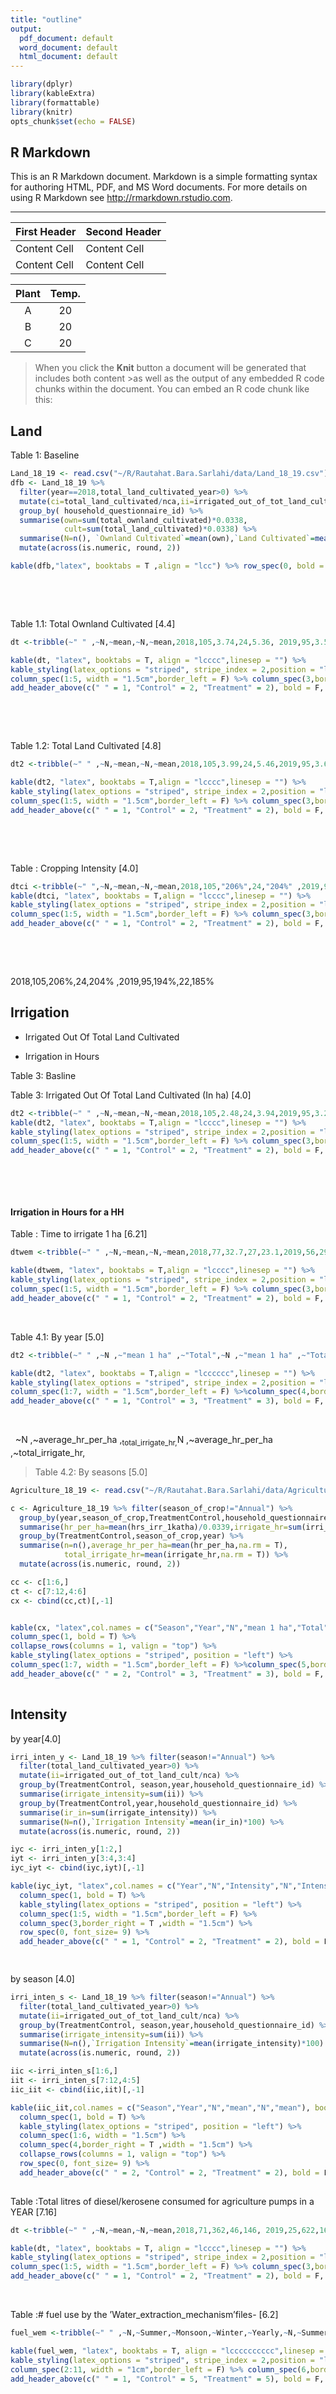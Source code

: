 ```yaml
---
title: "outline"
output:
  pdf_document: default
  word_document: default
  html_document: default
---
```


```r
library(dplyr)
library(kableExtra)
library(formattable)
library(knitr)
opts_chunk$set(echo = FALSE)
```

## R Markdown

This is an R Markdown document.
Markdown is a simple formatting syntax for authoring HTML, PDF, and MS Word documents. For more details on using R Markdown see <http://rmarkdown.rstudio.com>.

---  

 First Header  | Second Header 
 ------------- | -------------
 Content Cell  | Content Cell
 Content Cell  | Content Cell
 
 | Plant | Temp. |
 |:-----:|:-----:|
 | A     | 20    | 
 | B     | 20    | 
 | C     | 20    | 
 


 > When you click the **Knit** button a document will be generated that includes both content  >as well as the output of any embedded R code chunks within the document. You can embed an R  code chunk like this:
 
## Land

Table 1: Baseline
```r
Land_18_19 <- read.csv("~/R/Rautahat.Bara.Sarlahi/data/Land_18_19.csv")
dfb <- Land_18_19 %>% 
  filter(year==2018,total_land_cultivated_year>0) %>%
  mutate(ci=total_land_cultivated/nca,ii=irrigated_out_of_tot_land_cult/nca) %>%
  group_by( household_questionnaire_id) %>%
  summarise(own=sum(total_ownland_cultivated)*0.0338,
            cult=sum(total_land_cultivated)*0.0338) %>% 
  summarise(N=n(), `Ownland Cultivated`=mean(own),`Land Cultivated`=mean(cult)) %>% 
  mutate(across(is.numeric, round, 2))

kable(dfb,"latex", booktabs = T ,align = "lcc") %>% row_spec(0, bold = T, color = "black", background = NULL )

```
&nbsp;

&nbsp;

Table 1.1: Total Ownland Cultivated [4.4]
```r

dt <-tribble(~" " ,~N,~mean,~N,~mean,2018,105,3.74,24,5.36, 2019,95,3.59,22,7.05)

kable(dt, "latex", booktabs = T, align = "lcccc",linesep = "") %>%
kable_styling(latex_options = "striped", stripe_index = 2,position = "left") %>% 
column_spec(1:5, width = "1.5cm",border_left = F) %>% column_spec(3,border_right = T ,width = "1.5cm") %>%
add_header_above(c(" " = 1, "Control" = 2, "Treatment" = 2), bold = F, align = "c")

```
&nbsp;

&nbsp;

Table 1.2: Total Land Cultivated [4.8]
```r

dt2 <-tribble(~" " ,~N,~mean,~N,~mean,2018,105,3.99,24,5.46,2019,95,3.66,22,7.07)

kable(dt2, "latex", booktabs = T,align = "lcccc",linesep = "") %>%
kable_styling(latex_options = "striped", stripe_index = 2,position = "left") %>% 
column_spec(1:5, width = "1.5cm",border_left = F) %>% column_spec(3,border_right = T ,width = "1.5cm") %>%
add_header_above(c(" " = 1, "Control" = 2, "Treatment" = 2), bold = F, align = "c")

```
&nbsp;

&nbsp;

Table : Cropping Intensity [4.0]
```r

dtci <-tribble(~" ",~N,~mean,~N,~mean,2018,105,"206%",24,"204%" ,2019,95,"194%",22,"185%")
kable(dtci, "latex", booktabs = T,align = "lcccc",linesep = "") %>%
kable_styling(latex_options = "striped", stripe_index = 2,position = "left") %>% 
column_spec(1:5, width = "1.5cm",border_left = F) %>% column_spec(3,border_right = T ,width = "1.5cm") %>%
add_header_above(c(" " = 1, "Control" = 2, "Treatment" = 2), bold = F, align = "c")

```
&nbsp;

&nbsp;


2018,105,206%,24,204% ,2019,95,194%,22,185%




## Irrigation

 * Irrigated Out Of Total Land Cultivated
 
 - Irrigation in Hours
 
Table 3: Basline
 

Table 3: Irrigated Out Of Total Land Cultivated (In ha) [4.0]
```r

dt2 <-tribble(~" " ,~N,~mean,~N,~mean,2018,105,2.48,24,3.94,2019,95,3.21,22,5.13)
kable(dt2, "latex", booktabs = T,align = "lcccc",linesep = "") %>%
kable_styling(latex_options = "striped", stripe_index = 2,position = "left") %>% 
column_spec(1:5, width = "1.5cm",border_left = F) %>% column_spec(3,border_right = T ,width = "1.5cm") %>%
add_header_above(c(" " = 1, "Control" = 2, "Treatment" = 2), bold = F, align = "c")

```
&nbsp;

&nbsp;

#### Irrigation in Hours for a HH
Table : Time to irrigate 1 ha [6.21]
```r

dtwem <-tribble(~" " ,~N,~mean,~N,~mean,2018,77,32.7,27,23.1,2019,56,29,30,32)

kable(dtwem, "latex", booktabs = T,align = "lcccc",linesep = "") %>%
kable_styling(latex_options = "striped", stripe_index = 2,position = "left") %>% 
column_spec(1:5, width = "1.5cm",border_left = F) %>% column_spec(3,border_right = T ,width = "1.5cm") %>%
add_header_above(c(" " = 1, "Control" = 2, "Treatment" = 2), bold = F, align = "c")

```
&nbsp;

Table 4.1: By year [5.0]
```r

dt2 <-tribble(~" " ,~N ,~"mean 1 ha" ,~"Total",~N ,~"mean 1 ha" ,~"Total" ,2018,107,28.0,348,26,21.6,244,2019,95,26.0,396,21,22.2,456)

kable(dt2, "latex", booktabs = T,align = "lcccccc",linesep = "") %>%
kable_styling(latex_options = "striped", stripe_index = 2,position = "left") %>% 
column_spec(1:7, width = "1.5cm",border_left = F) %>%column_spec(4,border_right = T ,width = "1.5cm") %>%  row_spec(0, font_size= 9) %>% 
add_header_above(c(" " = 1, "Control" = 3, "Treatment" = 3), bold = F, align = "c")

```
&nbsp;

&nbsp;
~N ,~average_hr_per_ha ,~total_irrigate_hr,~N ,~average_hr_per_ha ,~total_irrigate_hr,

 

>Table 4.2: By seasons [5.0]

```r
Agriculture_18_19 <- read.csv("~/R/Rautahat.Bara.Sarlahi/data/Agriculture_18_19.csv")

c <- Agriculture_18_19 %>% filter(season_of_crop!="Annual") %>% 
  group_by(year,season_of_crop,TreatmentControl,household_questionnaire_id) %>%
  summarise(hr_per_ha=mean(hrs_irr_1katha)/0.0339,irrigate_hr=sum(irri_for_season))%>% 
  group_by(TreatmentControl,season_of_crop,year) %>%
  summarise(n=n(),average_hr_per_ha=mean(hr_per_ha,na.rm = T),
            total_irrigate_hr=mean(irrigate_hr,na.rm = T)) %>% 
  mutate(across(is.numeric, round, 2))

cc <- c[1:6,]
ct <- c[7:12,4:6]
cx <- cbind(cc,ct)[,-1]


kable(cx, "latex",col.names = c("Season","Year","N","mean 1 ha","Total","N","mean 1 ha","Total"), booktabs = T,align = "lcccccc",linesep = "") %>%
column_spec(1, bold = T) %>%
collapse_rows(columns = 1, valign = "top") %>% 
kable_styling(latex_options = "striped", position = "left") %>% 
column_spec(1:7, width = "1.5cm",border_left = F) %>%column_spec(5,border_right = T ,width = "1.5cm") %>%  row_spec(0, font_size= 9) %>% 
add_header_above(c(" " = 2, "Control" = 3, "Treatment" = 3), bold = F, align = "c")
  
```


## Intensity 

by year[4.0]
```r

irri_inten_y <- Land_18_19 %>% filter(season!="Annual") %>% 
  filter(total_land_cultivated_year>0) %>%
  mutate(ii=irrigated_out_of_tot_land_cult/nca) %>%
  group_by(TreatmentControl, season,year,household_questionnaire_id) %>%
  summarise(irrigate_intensity=sum(ii)) %>% 
  group_by(TreatmentControl,year,household_questionnaire_id) %>%
  summarise(ir_in=sum(irrigate_intensity)) %>% 
  summarise(N=n(),`Irrigation Intensity`=mean(ir_in)*100) %>% 
  mutate(across(is.numeric, round, 2))

iyc <- irri_inten_y[1:2,]
iyt <- irri_inten_y[3:4,3:4]
iyc_iyt <- cbind(iyc,iyt)[,-1]

kable(iyc_iyt, "latex",col.names = c("Year","N","Intensity","N","Intensity"), booktabs = T,align = "lcccc",linesep = "") %>%
  column_spec(1, bold = T) %>%
  kable_styling(latex_options = "striped", position = "left") %>% 
  column_spec(1:5, width = "1.5cm",border_left = F) %>%
  column_spec(3,border_right = T ,width = "1.5cm") %>%
  row_spec(0, font_size= 9) %>% 
  add_header_above(c(" " = 1, "Control" = 2, "Treatment" = 2), bold = F, align = "c")

 

```

by season [4.0]
```r

irri_inten_s <- Land_18_19 %>% filter(season!="Annual") %>% 
  filter(total_land_cultivated_year>0) %>%
  mutate(ii=irrigated_out_of_tot_land_cult/nca) %>%
  group_by(TreatmentControl, season,year,household_questionnaire_id) %>%
  summarise(irrigate_intensity=sum(ii)) %>% 
  summarise(N=n(),`Irrigation Intensity`=mean(irrigate_intensity)*100) %>% 
  mutate(across(is.numeric, round, 2))

iic <-irri_inten_s[1:6,]
iit <- irri_inten_s[7:12,4:5]
iic_iit <- cbind(iic,iit)[,-1]

kable(iic_iit,col.names = c("Season","Year","N","mean","N","mean"), booktabs = T,align = "llcccc",linesep = "") %>%
  column_spec(1, bold = T) %>%
  kable_styling(latex_options = "striped", position = "left") %>% 
  column_spec(1:6, width = "1.5cm") %>%
  column_spec(4,border_right = T ,width = "1.5cm") %>% 
  collapse_rows(columns = 1, valign = "top") %>% 
  row_spec(0, font_size= 9) %>% 
  add_header_above(c(" " = 2, "Control" = 2, "Treatment" = 2), bold = F, align = "c")
  
```



Table :Total litres of diesel/kerosene consumed for agriculture pumps in a YEAR [7.16] 
```r

dt <-tribble(~" " ,~N,~mean,~N,~mean,2018,71,362,46,146, 2019,25,622,16,385)

kable(dt, "latex", booktabs = T, align = "lcccc",linesep = "") %>%
kable_styling(latex_options = "striped", stripe_index = 2,position = "left") %>% 
column_spec(1:5, width = "1.5cm",border_left = F) %>% column_spec(3,border_right = T ,width = "1.5cm") %>%
add_header_above(c(" " = 1, "Control" = 2, "Treatment" = 2), bold = F, align = "c")

```
&nbsp;

Table :# fuel use by the 'Water_extraction_mechanism'files- [6.2] 
```r

fuel_wem <-tribble(~" " ,~N,~Summer,~Monsoon,~Winter,~Yearly,~N,~Summer,~Monsoon,~Winter,~Yearly,2018,71,121,94,61,276 ,27,160,140,170,470, 2019 ,56,42,7,40,89 ,28,136,55,71,262)

kable(fuel_wem, "latex", booktabs = T, align = "lcccccccccc",linesep = "") %>%
kable_styling(latex_options = "striped", stripe_index = 2,position = "left") %>% 
column_spec(2:11, width = "1cm",border_left = F) %>% column_spec(6,border_right = T ,width = "1cm") %>%
add_header_above(c(" " = 1, "Control" = 5, "Treatment" = 5), bold = F, align = "c")

```
&nbsp;



